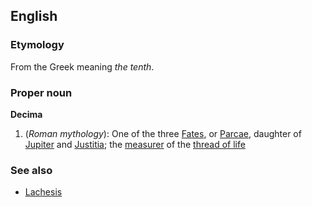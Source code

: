 ==English==
===Etymology===
From the Greek meaning ''the tenth''.

===Proper noun===
'''Decima'''
{{wikipedia}}
# (''Roman mythology''): One of the three [[Fates]], or [[Parcae]], daughter of [[Jupiter]] and [[Justitia]]; the [[measurer]] of the [[thread of life]]

===See also===
* [[Lachesis]]